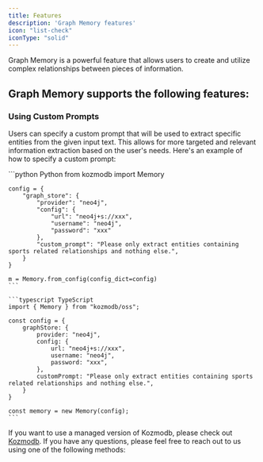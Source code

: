 ```yaml
---
title: Features
description: 'Graph Memory features'
icon: "list-check"
iconType: "solid"
---
```


<Snippet file="paper-release.mdx" />

Graph Memory is a powerful feature that allows users to create and utilize complex relationships between pieces of information.

## Graph Memory supports the following features:

### Using Custom Prompts

Users can specify a custom prompt that will be used to extract specific entities from the given input text.
This allows for more targeted and relevant information extraction based on the user's needs.
Here's an example of how to specify a custom prompt:

<CodeGroup>
    ```python Python
    from kozmodb import Memory

    config = {
        "graph_store": {
            "provider": "neo4j",
            "config": {
                "url": "neo4j+s://xxx",
                "username": "neo4j",
                "password": "xxx"
            },
            "custom_prompt": "Please only extract entities containing sports related relationships and nothing else.",
        }
    }

    m = Memory.from_config(config_dict=config)
    ```

    ```typescript TypeScript
    import { Memory } from "kozmodb/oss";

    const config = {
        graphStore: {
            provider: "neo4j",
            config: {
                url: "neo4j+s://xxx",
                username: "neo4j",
                password: "xxx",
            },
            customPrompt: "Please only extract entities containing sports related relationships and nothing else.",
        }
    }

    const memory = new Memory(config);
    ```
</CodeGroup>

If you want to use a managed version of Kozmodb, please check out [Kozmodb](https://kozmodb.dev/pd). If you have any questions, please feel free to reach out to us using one of the following methods:

<Snippet file="get-help.mdx" />
